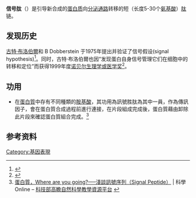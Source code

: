 {{NoteAT|G1=生命科学}}
{{Expert|time=2015-12-14T03:31:28+00:00}}
'''信号肽'''（{{lang-en|Signal peptide, targeting signals, signal sequences, transit peptides, or localization signals}}）是引导新合成的[[蛋白质|蛋白质]]向[[分泌|分泌通路]]转移的短（长度5-30个[[氨基酸|氨基酸]]）[[肽|肽]]链。

==发现历史==
[[古特·布洛伯爾|古特·布洛伯爾]]和 B Dobberstein 于1975年提出并验证了信号假设(signal hypothesis)<ref>{{Cite web |url=http://jcb.rupress.org/content/67/3/852.abstract |title=Transfer of proteins across membranes. II. Reconstitution of functional rough microsomes from heterologous components. |accessdate=2012-10-18 |archive-date=2014-10-12 |archive-url=https://web.archive.org/web/20141012102918/http://jcb.rupress.org/content/67/3/852.abstract |dead-url=no }}</ref>。同时，古特·布洛伯爾也因“发现蛋白自身信号管理它们在细胞中的转移和定位”而获得1999年度[[诺贝尔生理学或医学奖|诺贝尔生理学或医学奖]]<ref>{{Cite web |url=http://www.nobelprize.org/nobel_prizes/medicine/laureates/1999/ |title=The Nobel Prize in Physiology or Medicine 1999 |accessdate=2012-10-18 |archive-date=2012-10-15 |archive-url=https://www.webcitation.org/6BQdWOSaz?url=http://www.nobelprize.org/nobel_prizes/medicine/laureates/1999/ |dead-url=no }}</ref>。
==功用==
*在[[蛋白質|蛋白質]]中存有不同種類的[[胺基酸|胺基酸]]，其功用為訊號胜肽為其中一員，作為傳訊因子，會在蛋白質合成過程前進行連接，在片段組成完成後，蛋白質藉由卸除此片段來確認蛋白質組合完成。<ref>[http://highscope.ch.ntu.edu.tw/wordpress/?p=1000 蛋白質，Where are you going?—–淺談訊號序列（Signal Peptide） ] {{Wayback|url=http://highscope.ch.ntu.edu.tw/wordpress/?p=1000 |date=20200724161741 }}| 科學Online – [[中華民國科技部|科技部]][http://highscope.ch.ntu.edu.tw/wordpress/?p=1000 高瞻自然科學教學資源平台] {{Wayback|url=http://highscope.ch.ntu.edu.tw/wordpress/?p=1000 |date=20200724161741 }}</ref>

==参考资料==
{{reflist}}
{{翻译后修饰}}
{{Biochem-stub}}

[[Category:基因表現|Category:基因表現]]